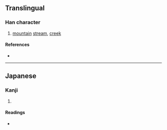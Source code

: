 {{character info/new}}
{{also|溪}}
==Translingual==

===Han character===
{{Han char|rn=85|rad=水|as=08|sn=11|four=|canj=EBQO|ids=⿰氵⿱爫夫}}

# [[mountain]] [[stream]], [[creek]]

====References====
* {{Han ref|kx=0633.371|hdz=31654.021|uh=6E13|ud=28179}}

----

==Japanese==
{{ja-kanji forms|渓|溪}}

===Kanji===
{{ja-kanji|grade=c|rs=水08|style=s|kyu=溪}}

# {{defn|lang=ja|sort=水08}}

====Readings====
* {{ja-readings|on=[[けい]] (kei)|kun=[[たに]] (tani)}}